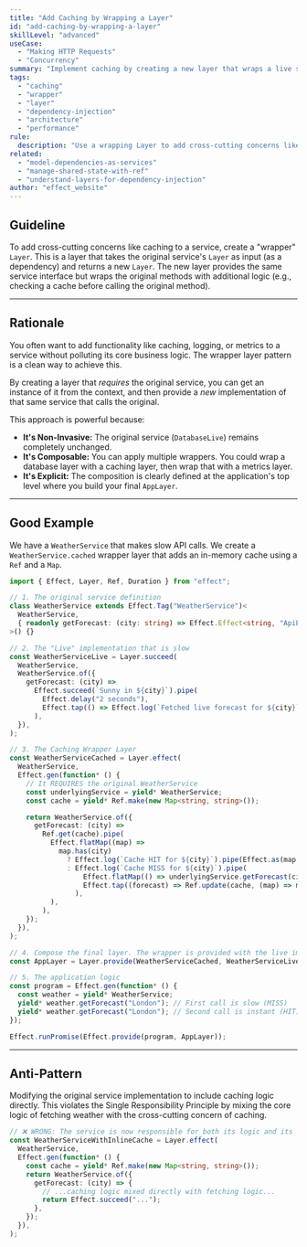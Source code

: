 ```yaml
---
title: "Add Caching by Wrapping a Layer"
id: "add-caching-by-wrapping-a-layer"
skillLevel: "advanced"
useCase:
  - "Making HTTP Requests"
  - "Concurrency"
summary: "Implement caching by creating a new layer that wraps a live service, intercepting method calls to add caching logic without modifying the original service."
tags:
  - "caching"
  - "wrapper"
  - "layer"
  - "dependency-injection"
  - "architecture"
  - "performance"
rule:
  description: "Use a wrapping Layer to add cross-cutting concerns like caching to a service without altering its original implementation."
related:
  - "model-dependencies-as-services"
  - "manage-shared-state-with-ref"
  - "understand-layers-for-dependency-injection"
author: "effect_website"
---
```


## Guideline

To add cross-cutting concerns like caching to a service, create a "wrapper" `Layer`. This is a layer that takes the original service's `Layer` as input (as a dependency) and returns a new `Layer`. The new layer provides the same service interface but wraps the original methods with additional logic (e.g., checking a cache before calling the original method).

---

## Rationale

You often want to add functionality like caching, logging, or metrics to a service without polluting its core business logic. The wrapper layer pattern is a clean way to achieve this.

By creating a layer that *requires* the original service, you can get an instance of it from the context, and then provide a *new* implementation of that same service that calls the original.

This approach is powerful because:
-   **It's Non-Invasive:** The original service (`DatabaseLive`) remains completely unchanged.
-   **It's Composable:** You can apply multiple wrappers. You could wrap a database layer with a caching layer, then wrap that with a metrics layer.
-   **It's Explicit:** The composition is clearly defined at the application's top level where you build your final `AppLayer`.

---

## Good Example

We have a `WeatherService` that makes slow API calls. We create a `WeatherService.cached` wrapper layer that adds an in-memory cache using a `Ref` and a `Map`.

```typescript
import { Effect, Layer, Ref, Duration } from "effect";

// 1. The original service definition
class WeatherService extends Effect.Tag("WeatherService")<
  WeatherService,
  { readonly getForecast: (city: string) => Effect.Effect<string, "ApiError"> }
>() {}

// 2. The "Live" implementation that is slow
const WeatherServiceLive = Layer.succeed(
  WeatherService,
  WeatherService.of({
    getForecast: (city) =>
      Effect.succeed(`Sunny in ${city}`).pipe(
        Effect.delay("2 seconds"),
        Effect.tap(() => Effect.log(`Fetched live forecast for ${city}`)),
      ),
  }),
);

// 3. The Caching Wrapper Layer
const WeatherServiceCached = Layer.effect(
  WeatherService,
  Effect.gen(function* () {
    // It REQUIRES the original WeatherService
    const underlyingService = yield* WeatherService;
    const cache = yield* Ref.make(new Map<string, string>());

    return WeatherService.of({
      getForecast: (city) =>
        Ref.get(cache).pipe(
          Effect.flatMap((map) =>
            map.has(city)
              ? Effect.log(`Cache HIT for ${city}`).pipe(Effect.as(map.get(city)!))
              : Effect.log(`Cache MISS for ${city}`).pipe(
                  Effect.flatMap(() => underlyingService.getForecast(city)),
                  Effect.tap((forecast) => Ref.update(cache, (map) => map.set(city, forecast))),
                ),
          ),
        ),
    });
  }),
);

// 4. Compose the final layer. The wrapper is provided with the live implementation.
const AppLayer = Layer.provide(WeatherServiceCached, WeatherServiceLive);

// 5. The application logic
const program = Effect.gen(function* () {
  const weather = yield* WeatherService;
  yield* weather.getForecast("London"); // First call is slow (MISS)
  yield* weather.getForecast("London"); // Second call is instant (HIT)
});

Effect.runPromise(Effect.provide(program, AppLayer));
```

---

## Anti-Pattern

Modifying the original service implementation to include caching logic directly. This violates the Single Responsibility Principle by mixing the core logic of fetching weather with the cross-cutting concern of caching.

```typescript
// ❌ WRONG: The service is now responsible for both its logic and its caching strategy.
const WeatherServiceWithInlineCache = Layer.effect(
  WeatherService,
  Effect.gen(function* () {
    const cache = yield* Ref.make(new Map<string, string>());
    return WeatherService.of({
      getForecast: (city) => {
        // ...caching logic mixed directly with fetching logic...
        return Effect.succeed("...");
      },
    });
  }),
);
```
